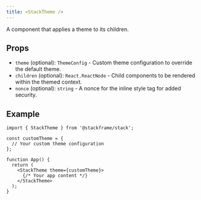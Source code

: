 ```yaml
---
title: <StackTheme />
---
```


A component that applies a theme to its children.

## Props

- `theme` (optional): `ThemeConfig` - Custom theme configuration to override the default theme.
- `children` (optional): `React.ReactNode` - Child components to be rendered within the themed context.
- `nonce` (optional): `string` - A nonce for the inline style tag for added security.

## Example

```tsx
import { StackTheme } from '@stackframe/stack';

const customTheme = {
  // Your custom theme configuration
};

function App() {
  return (
    <StackTheme theme={customTheme}>
      {/* Your app content */}
    </StackTheme>
  );
}
```